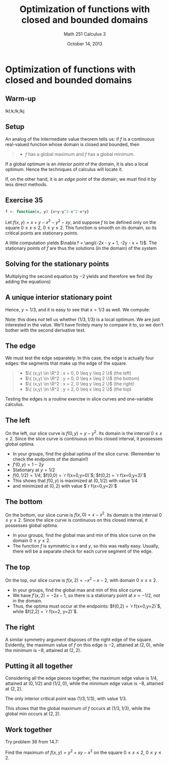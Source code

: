 % Optimization of functions with closed and bounded domains
% Math 251 Calculus 3
% October 14, 2013

# Optimization of functions with closed and bounded domains

## Warm-up

lkl;k;lk;lkj

## Setup

An analog of the intermediate value theorem tells us: if $f$ is a continuous real-valued function whose domain is closed and bounded, then

> - $f$ has a global maximum and $f$ has a global minimum.

If a global optimum is an *interior point* of the domain, it is also a local optimum. Hence the techniques of calculus will locate it.

If, on the other hand, it is an *edge point* of the domain, we must find it by less direct methods.

## Exercise 35

```{r make_fun, echo=FALSE, include=FALSE}
f <- function(x, y) {x+y-y^2-x^2-x*y}
```
Let $f(x,y) = x + y - x^2 - y^2 - xy$, and suppose $f$ to be defined only on the square $0 \leq x \leq 2$, $0 \leq y \leq 2$. This function is smooth on its domain, so its critical points are stationary points.

A little computation yields $\nabla f = \angl{-2x - y + 1, -2y - x + 1}$. The stationary points of $f$ are thus the solutions (in the domain) of the system
\begin{align*}
    2x + y - 1 &= 0 \\
    x + 2y - 1 &= 0.
\end{align*}

## Solving for the stationary points

Multiplying the second equation by $-2$ yields
\begin{align*}
    2x + y - 1 &= 0 \\
    -2x - 4y + 2 &= 0, \\
\end{align*}
and therefore we find (by adding the equations)
\begin{equation*}
    -3y + 1 = 0.
\end{equation*}

## A unique interior stationary point

Hence, $y = 1/3$, and it is easy to see that $x = 1/3$ as well. We compute:
\begin{equation*}
    f(1/3, 1/3) = 1/3.
\end{equation*}

Note: this does *not* tell us whether $(1/3, 1/3)$ is a local optimum. We are just interested in the value. We'll have finitely many to compare it to, so we don't bother with the second derivative test.

## The edge

We must test the edge separately. In this case, the edge is actually four edges: the segments that make up the edge of the square.

> - $\{ (x,y) \in \R^2 : x = 0, 0 \leq y \leq 2 \}$ (the left)
> - $\{ (x,y) \in \R^2 : y = 0, 0 \leq x \leq 2 \}$ (the bottom)
> - $\{ (x,y) \in \R^2 : x = 2, 0 \leq y \leq 2 \}$ (the right)
> - $\{ (x,y) \in \R^2 : y = 2, 0 \leq x \leq 2 \}$ (the top)

Testing the edges is a routine exercise in slice curves and one-variable calculus.

## The left

On the left, our slice curve is $f(0, y) = y - y^2$. Its domain is the interval $0 \leq x \leq 2$. Since the slice curve is continuous on this closed interval, it possesses global optima.

- In your groups, find the global optima of the slice curve. (Remember to check the endpoints of the domain!)
- $f'(0,y) = 1 - 2y$
- Stationary at $y = 1/2$
- $f(0, 1/2) = 1/4$; $f(0,0) = `r f(x=0,y=0)`$; $f(0,2) = `r f(x=0,y=2)`$
- This shows that $f(0,y)$ is maximized at $(0,1/2)$ with value $1/4$
- and minimized at $(0,2)$ with value $`r f(x=0,y=2)`$

## The bottom

On the bottom, our slice curve is $f(x, 0) = x - x^2$. Its domain is the interval $0 \leq y \leq 2$. Since the slice curve is continuous on this closed interval, it possesses global optima.

- In your groups, find the global max and min of this slice curve on the domain $0 \leq y \leq 2$.
- The function $f$ is symmetric is $x$ and $y$, so this was really easy. Usually, there will be a separate check for each curve segment of the edge.

## The top

On the top, our slice curve is $f(x, 2) = -x^2 - x - 2$, with domain $0 \leq x \leq 2$. 

- In your groups, find the global max and min of this slice curve.
- We have $f'(x,2) = -2x - 1$, so there is a stationary point at $x = -1/2$, not in the domain.
- Thus, the optima must occur at the endpoints: $f(0,2) = `r f(x=0,y=2)`$, while $f(2,2) = `r f(x=2, y=2)`$.

## The right

A similar symmetry argument disposes of the right edge of the square. Evidently, the maximum value of $f$ on this edge is $-2$, attained at $(2,0)$, while the minimum is $-8$, attained at $(2, 2)$. 

## Putting it all together

Considering all the edge pieces together, the maximum edge value is $1/4$, attained at $(0, 1/2)$ and $(1/2, 0)$, while the minimum edge value is $-8$, attained at $(2,2)$.

The only interior critical point was $(1/3, 1/3)$, with value $1/3$.

This shows that the global maximum of $f$ occurs at $(1/3, 1/3)$, while the global min occurs at $(2,2)$.

## Work together

Try problem 36 from 14.7:

Find the maximum of $f(x,y) = y^2 + xy - x^2$ on the square $0 \leq x \leq 2$, $0 \leq y \leq 2$.